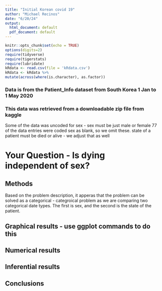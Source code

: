 ```yaml
---
title: "Initial Korean covid 19"
author: "Michael Recinos"
date: "6/20/24"
output:
  html_document: default
  pdf_document: default
---
```


```r
knitr::opts_chunk$set(echo = TRUE)
options(digits=2)
require(tidyverse)
require(tigerstats)
require(lubridate)
kRdata <- read.csv(file = 'kRdata.csv')
kRdata <- kRdata %>%
mutate(across(where(is.character), as.factor))

```
### Data is from the Patient_Info dataset from South Korea 1 Jan to 1 May 2020
### This data was retrieved from a downloadable zip file from kaggle

Some of the data was uncoded for sex - sex must be just male or female
77 of the data entries were coded sex  as blank, so we omit these.
state of a patient must be died or alive - we adjust that as well   
  
# Your Question - Is dying independent of sex?

## Methods
 
Based on the problem description, it apperas that the problem can be solved as a categorical - categroical problem as we are comparing two categorical date types. The first is sex, and the second is the state of the patient.



## Graphical results - use ggplot commands to do this  



  





  
## Numerical results


## Inferential results 




## Conclusions

